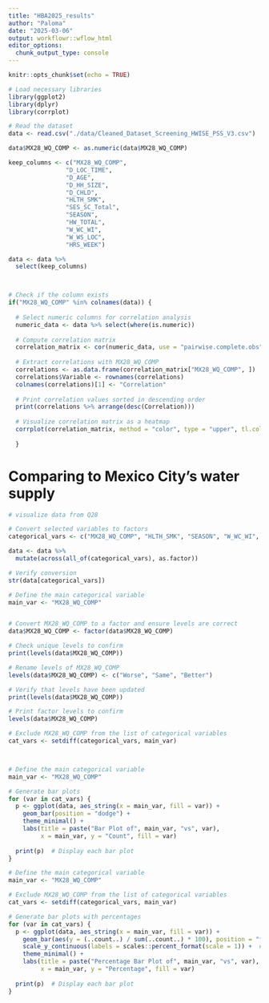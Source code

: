 ```yaml
---
title: "HBA2025_results"
author: "Paloma"
date: "2025-03-06"
output: workflowr::wflow_html
editor_options:
  chunk_output_type: console
---
```


```r
knitr::opts_chunk$set(echo = TRUE)
```

```r
# Load necessary libraries
library(ggplot2)
library(dplyr)
library(corrplot)

# Read the dataset
data <- read.csv("./data/Cleaned_Dataset_Screening_HWISE_PSS_V3.csv")

data$MX28_WQ_COMP <- as.numeric(data$MX28_WQ_COMP)

keep_columns <- c("MX28_WQ_COMP",
                "D_LOC_TIME",
                "D_AGE",
                "D_HH_SIZE",
                "D_CHLD",
                "HLTH_SMK",
                "SES_SC_Total",
                "SEASON",
                "HW_TOTAL",
                "W_WC_WI",
                "W_WS_LOC",
                "HRS_WEEK")

data <- data %>% 
  select(keep_columns)



# Check if the column exists
if("MX28_WQ_COMP" %in% colnames(data)) {
  
  # Select numeric columns for correlation analysis
  numeric_data <- data %>% select(where(is.numeric))
  
  # Compute correlation matrix
  correlation_matrix <- cor(numeric_data, use = "pairwise.complete.obs")
  
  # Extract correlations with MX28_WQ_COMP
  correlations <- as.data.frame(correlation_matrix["MX28_WQ_COMP", ])
  correlations$Variable <- rownames(correlations)
  colnames(correlations)[1] <- "Correlation"
  
  # Print correlation values sorted in descending order
  print(correlations %>% arrange(desc(Correlation)))
  
  # Visualize correlation matrix as a heatmap
  corrplot(correlation_matrix, method = "color", type = "upper", tl.col = "black", tl.srt = 45)
    
  }


```

# Comparing to Mexico City's water supply
```r
# visualize data from Q28

# Convert selected variables to factors
categorical_vars <- c("MX28_WQ_COMP", "HLTH_SMK", "SEASON", "W_WC_WI", "W_WS_LOC")

data <- data %>%
  mutate(across(all_of(categorical_vars), as.factor))

# Verify conversion
str(data[categorical_vars])

# Define the main categorical variable
main_var <- "MX28_WQ_COMP"


# Convert MX28_WQ_COMP to a factor and ensure levels are correct
data$MX28_WQ_COMP <- factor(data$MX28_WQ_COMP)

# Check unique levels to confirm
print(levels(data$MX28_WQ_COMP))

# Rename levels of MX28_WQ_COMP
levels(data$MX28_WQ_COMP) <- c("Worse", "Same", "Better")

# Verify that levels have been updated
print(levels(data$MX28_WQ_COMP))

# Print factor levels to confirm
levels(data$MX28_WQ_COMP)

# Exclude MX28_WQ_COMP from the list of categorical variables
cat_vars <- setdiff(categorical_vars, main_var)



# Define the main categorical variable
main_var <- "MX28_WQ_COMP"

# Generate bar plots
for (var in cat_vars) {
  p <- ggplot(data, aes_string(x = main_var, fill = var)) +
    geom_bar(position = "dodge") +
    theme_minimal() +
    labs(title = paste("Bar Plot of", main_var, "vs", var),
         x = main_var, y = "Count", fill = var)
  
  print(p)  # Display each bar plot
}


```


```r
# Define the main categorical variable
main_var <- "MX28_WQ_COMP"

# Exclude MX28_WQ_COMP from the list of categorical variables
cat_vars <- setdiff(categorical_vars, main_var)

# Generate bar plots with percentages
for (var in cat_vars) {
  p <- ggplot(data, aes_string(x = main_var, fill = var)) +
    geom_bar(aes(y = (..count..) / sum(..count..) * 100), position = "fill") +
    scale_y_continuous(labels = scales::percent_format(scale = 1)) +  # Convert to percentage format
    theme_minimal() +
    labs(title = paste("Percentage Bar Plot of", main_var, "vs", var),
         x = main_var, y = "Percentage", fill = var)
  
  print(p)  # Display each bar plot
}

```
